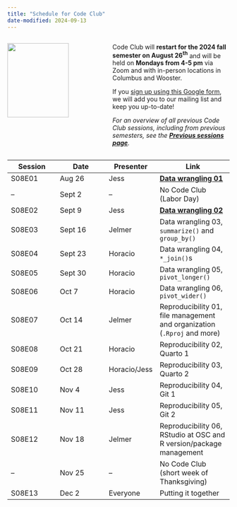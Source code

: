```yaml
---
title: "Schedule for Code Club"
date-modified: 2024-09-13
---
```


::: columns
::: {.column width="45%"}
![](img/codeclub_logo.png){fig-align="center" width="80%"}
:::

::: {.column width="55%"}
Code Club will **restart for the 2024 fall semester on August 26^th^** and will be held on **Mondays from 4-5 pm** via Zoom and with in-person locations in Columbus and Wooster.

If you [sign up using this Google form](https://forms.gle/eYkMvmJShrcANUrt5), we will add you to our mailing list and keep you up-to-date!

*For an overview of all previous Code Club sessions, including from previous semesters,* *see the [**Previous sessions page**](/pages/previous.qmd).*
:::
:::

| Session | Date    | Presenter    | Link                                                                     |
|----------------|----------------|----------------|------------------------|
| S08E01  | Aug 26  | Jess         | [**Data wrangling 01**](/posts/S08E01_wrangling_01/)                     |
| --      | Sept 2  | --           | No Code Club (Labor Day)                                                 |
| S08E02  | Sept 9  | Jess         | [**Data wrangling 02**](/posts/S08E02_wrangling_02/)                     |
| S08E03  | Sept 16 | Jelmer       | Data wrangling 03, `summarize()` and `group_by()`                        |
| S08E04  | Sept 23 | Horacio      | Data wrangling 04, `*_join()`s                                           |
| S08E05  | Sept 30 | Horacio      | Data wrangling 05, `pivot_longer()`                                      |
| S08E06  | Oct 7   | Horacio      | Data wrangling 06, `pivot_wider()`                                       |
| S08E07  | Oct 14  | Jelmer       | Reproducibility 01, file management and organization (`.Rproj` and more) |
| S08E08  | Oct 21  | Horacio      | Reproducibility 02, Quarto 1                                             |
| S08E09  | Oct 28  | Horacio/Jess | Reproducibility 03, Quarto 2                                             |
| S08E10  | Nov 4   | Jess         | Reproducibility 04, Git 1                                                |
| S08E11  | Nov 11  | Jess         | Reproducibility 05, Git 2                                                |
| S08E12  | Nov 18  | Jelmer       | Reproducibility 06, RStudio at OSC and R version/package management      |
| --      | Nov 25  | --           | No Code Club (short week of Thanksgiving)                                |
| S08E13  | Dec 2   | Everyone     | Putting it together                                                      |
